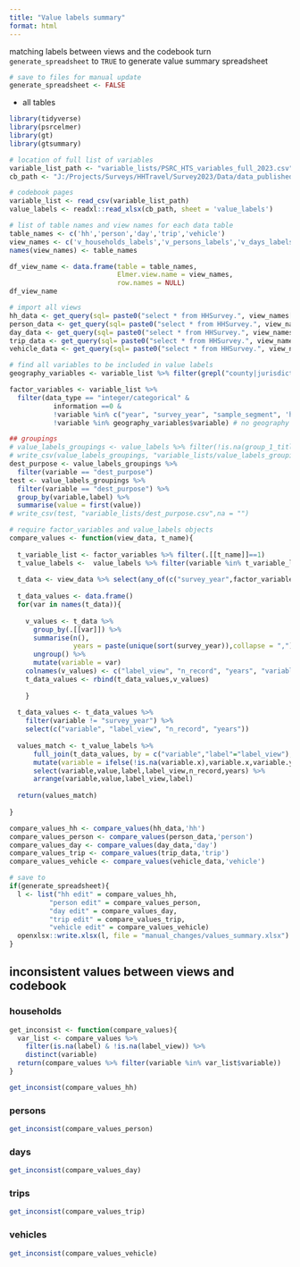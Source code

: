 ```yaml
---
title: "Value labels summary"
format: html
---
```


matching labels between views and the codebook
turn `generate_spreadsheet` to `TRUE` to generate value summary spreadsheet

```r
# save to files for manual update
generate_spreadsheet <- FALSE
```

- all tables
```r
library(tidyverse)
library(psrcelmer)
library(gt)
library(gtsummary)

# location of full list of variables
variable_list_path <- "variable_lists/PSRC_HTS_variables_full_2023.csv"
cb_path <- "J:/Projects/Surveys/HHTravel/Survey2023/Data/data_published/PSRC_Codebook_2023_v1.xlsx"

# codebook pages
variable_list <- read_csv(variable_list_path)
value_labels <- readxl::read_xlsx(cb_path, sheet = 'value_labels')

# list of table names and view names for each data table
table_names <- c('hh','person','day','trip','vehicle')
view_names <- c('v_households_labels','v_persons_labels','v_days_labels','v_trips_labels','v_vehicles_labels')
names(view_names) <- table_names

df_view_name <- data.frame(table = table_names,
                           Elmer.view.name = view_names,
                           row.names = NULL)
df_view_name
```


```r
# import all views
hh_data <- get_query(sql= paste0("select * from HHSurvey.", view_names['hh']))
person_data <- get_query(sql= paste0("select * from HHSurvey.", view_names['person']))
day_data <- get_query(sql= paste0("select * from HHSurvey.", view_names['day']))
trip_data <- get_query(sql= paste0("select * from HHSurvey.", view_names['trip']))
vehicle_data <- get_query(sql= paste0("select * from HHSurvey.", view_names['vehicle']))
```


```r
# find all variables to be included in value labels
geography_variables <- variable_list %>% filter(grepl("county|jurisdiction|rgcname|state",variable))

factor_variables <- variable_list %>% 
  filter(data_type == "integer/categorical" & 
           information ==0 &
           !variable %in% c("year", "survey_year", "sample_segment", 'hhgroup') & # no years
           !variable %in% geography_variables$variable) # no geography names

## groupings
# value_labels_groupings <- value_labels %>% filter(!is.na(group_1_title))
# write_csv(value_labels_groupings, "variable_lists/value_labels_groupings.csv",na = "")
dest_purpose <- value_labels_groupings %>%
  filter(variable == "dest_purpose")
test <- value_labels_groupings %>%
  filter(variable == "dest_purpose") %>%
  group_by(variable,label) %>%
  summarise(value = first(value))
# write_csv(test, "variable_lists/dest_purpose.csv",na = "")
```

```r
# require factor_variables and value_labels objects
compare_values <- function(view_data, t_name){
  
  t_variable_list <- factor_variables %>% filter(.[[t_name]]==1)
  t_value_labels <-  value_labels %>% filter(variable %in% t_variable_list$variable)
    
  t_data <- view_data %>% select(any_of(c("survey_year",factor_variables$variable)))
  
  t_data_values <- data.frame()
  for(var in names(t_data)){
  
    v_values <- t_data %>%
      group_by(.[[var]]) %>%
      summarise(n(),
                years = paste(unique(sort(survey_year)),collapse = ",")) %>%
      ungroup() %>%
      mutate(variable = var)
    colnames(v_values) <- c("label_view", "n_record", "years", "variable")
    t_data_values <- rbind(t_data_values,v_values)
    
    }
  
  t_data_values <- t_data_values %>% 
    filter(variable != "survey_year") %>%
    select(c("variable", "label_view", "n_record", "years"))
  
  values_match <- t_value_labels %>%
      full_join(t_data_values, by = c("variable","label"="label_view"), keep = TRUE) %>%
      mutate(variable = ifelse(!is.na(variable.x),variable.x,variable.y)) %>%
      select(variable,value,label,label_view,n_record,years) %>%
      arrange(variable,value,label_view,label)
  
  return(values_match)
  
}

compare_values_hh <- compare_values(hh_data,'hh')
compare_values_person <- compare_values(person_data,'person')
compare_values_day <- compare_values(day_data,'day')
compare_values_trip <- compare_values(trip_data,'trip')
compare_values_vehicle <- compare_values(vehicle_data,'vehicle')

# save to 
if(generate_spreadsheet){
  l <- list("hh edit" = compare_values_hh, 
          "person edit" = compare_values_person,
          "day edit" = compare_values_day, 
          "trip edit" = compare_values_trip, 
          "vehicle edit" = compare_values_vehicle)
  openxlsx::write.xlsx(l, file = "manual_changes/values_summary.xlsx")
}
```

## inconsistent values between views and codebook

:::{.panel-tabset}

### households

```r
get_inconsist <- function(compare_values){
  var_list <- compare_values %>%
    filter(is.na(label) & !is.na(label_view)) %>%
    distinct(variable)
  return(compare_values %>% filter(variable %in% var_list$variable))
}

get_inconsist(compare_values_hh)
```


### persons

```r

get_inconsist(compare_values_person)
```

### days

```r

get_inconsist(compare_values_day)
```

### trips

```r

get_inconsist(compare_values_trip)
```

### vehicles

```r

get_inconsist(compare_values_vehicle)
```
:::



